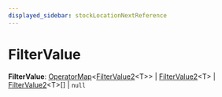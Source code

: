 ```yaml
---
displayed_sidebar: stockLocationNextReference
---
```



# FilterValue

 **FilterValue**: [OperatorMap](stock_location_next.OperatorMap.mdx)&#60;[FilterValue2](stock_location_next.FilterValue2.mdx)&#60;T&#62;&#62; \| [FilterValue2](stock_location_next.FilterValue2.mdx)&#60;T&#62; \| [FilterValue2](stock_location_next.FilterValue2.mdx)&#60;T&#62;[] \| `null`
